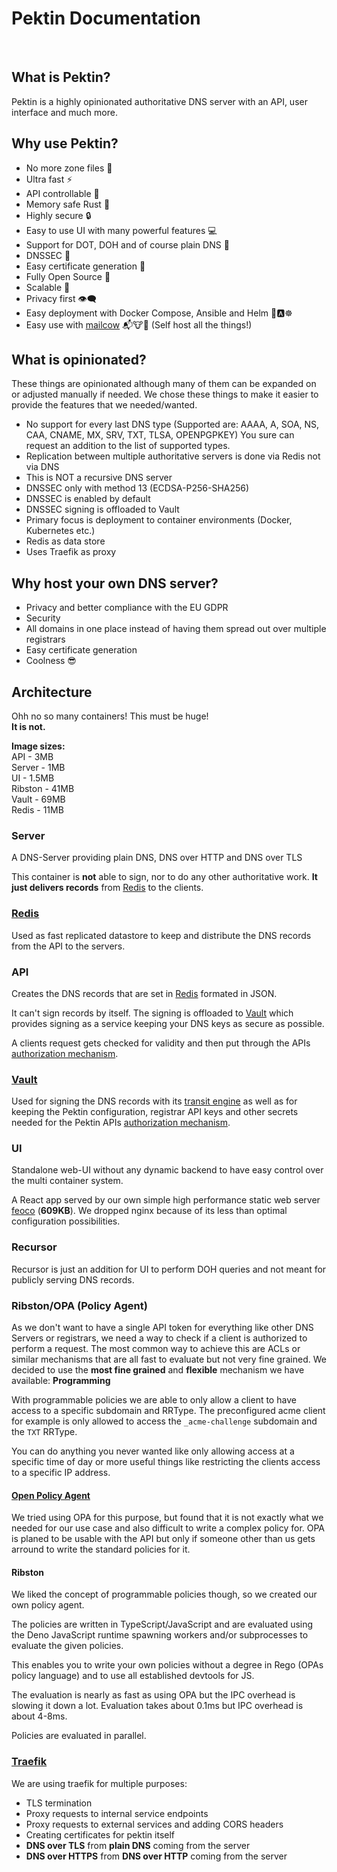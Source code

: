 # Pektin Documentation

<br />

## What is Pektin?

Pektin is a highly opinionated authoritative DNS server with an API, user interface and much more.

## Why use Pektin?

-   No more zone files 🙏
-   Ultra fast ⚡
-   API controllable 🤖
-   Memory safe Rust 🦀
-   Highly secure 🔒
-   Easy to use UI with many powerful features 💻
-   Support for DOT, DOH and of course plain DNS 📡
-   DNSSEC 🔐
-   Easy certificate generation 📜
-   Fully Open Source 💖
-   Scalable 💯
-   Privacy first 👁️‍🗨️
-   Easy deployment with Docker Compose, Ansible and Helm 🐳🅰️☸️
-   Easy use with [mailcow](https://github.com/mailcow/mailcow-dockerized) 📬🐮🐳 (Self host all the things!)

## What is opinionated?

These things are opinionated although many of them can be expanded on or adjusted manually if needed.
We chose these things to make it easier to provide the features that we needed/wanted.

-   No support for every last DNS type (Supported are: AAAA, A, SOA, NS, CAA, CNAME, MX, SRV, TXT, TLSA, OPENPGPKEY) You sure can request an addition to the list of supported types.
-   Replication between multiple authoritative servers is done via Redis not via DNS
-   This is NOT a recursive DNS server
-   DNSSEC only with method 13 (ECDSA-P256-SHA256)
-   DNSSEC is enabled by default
-   DNSSEC signing is offloaded to Vault
-   Primary focus is deployment to container environments (Docker, Kubernetes etc.)
-   Redis as data store
-   Uses Traefik as proxy

## Why host your own DNS server?

-   Privacy and better compliance with the EU GDPR
-   Security
-   All domains in one place instead of having them spread out over multiple registrars
-   Easy certificate generation
-   Coolness 😎

## Architecture

Ohh no so many containers! This must be huge!<br />
**It is not.**

**Image sizes:**<br />
API - 3MB<br />
Server - 1MB<br />
UI - 1.5MB<br />
Ribston - 41MB<br />
Vault - 69MB<br />
Redis - 11MB

### Server

A DNS-Server providing plain DNS, DNS over HTTP and DNS over TLS

This container is **not** able to sign, nor to do any other authoritative work. **It just delivers records** from [Redis](https://redis.io/) to the clients.

### [Redis](https://redis.io/)

Used as fast replicated datastore to keep and distribute the DNS records from the API to the servers.

### API

Creates the DNS records that are set in [Redis](https://redis.io/) formated in JSON.

It can't sign records by itself. The signing is offloaded to [Vault](https://www.vaultproject.io/) which provides signing as a service keeping your DNS keys as secure as possible.

A clients request gets checked for validity and then put through the APIs [authorization mechanism](#ribstonopa-policy-agent).

### [Vault](https://www.vaultproject.io/)

Used for signing the DNS records with its [transit engine](https://www.vaultproject.io/api-docs/secret/transit) as well as for keeping the Pektin configuration, registrar API keys and other secrets needed for the Pektin APIs [authorization mechanism](#ribstonopa-policy-agent).

### UI

Standalone web-UI without any dynamic backend to have easy control over the multi container system.

A React app served by our own simple high performance static web server [feoco](https://github.com/pektin-dns/feoco) (**609KB**).
We dropped nginx because of its less than optimal configuration possibilities.

### Recursor

Recursor is just an addition for UI to perform DOH queries and not meant for publicly serving DNS records.

### Ribston/OPA (Policy Agent)

As we don't want to have a single API token for everything like other DNS Servers or registrars, we need a way to check if a client is authorized to perform a request. The most common way to achieve this are ACLs or similar mechanisms that are all fast to evaluate but not very fine grained. We decided to use the **most fine grained** and **flexible** mechanism we have available: **Programming**

With programmable policies we are able to only allow a client to have access to a specific subdomain and RRType. The preconfigured acme client for example is only allowed to access the `_acme-challenge` subdomain and the `TXT` RRType.

You can do anything you never wanted like only allowing access at a specific time of day or more useful things like restricting the clients access to a specific IP address.

#### [Open Policy Agent](https://www.openpolicyagent.org/)

We tried using OPA for this purpose, but found that it is not exactly what we needed for our use case and also difficult to write a complex policy for. OPA is planed to be usable with the API but only if someone other than us gets arround to write the standard policies for it.

#### Ribston

We liked the concept of programmable policies though, so we created our own policy agent.

The policies are written in TypeScript/JavaScript and are evaluated using the Deno JavaScript runtime spawning workers and/or subprocesses to evaluate the given policies.

This enables you to write your own policies without a degree in Rego (OPAs policy language) and to use all established devtools for JS.

The evaluation is nearly as fast as using OPA but the IPC overhead is slowing it down a lot.
Evaluation takes about 0.1ms but IPC overhead is about 4-8ms.

Policies are evaluated in parallel.

### [Traefik](https://traefik.io/traefik/)

We are using traefik for multiple purposes:

-   TLS termination
-   Proxy requests to internal service endpoints
-   Proxy requests to external services and adding CORS headers
-   Creating certificates for pektin itself
-   **DNS over TLS** from **plain DNS** coming from the server
-   **DNS over HTTPS** from **DNS over HTTP** coming from the server
